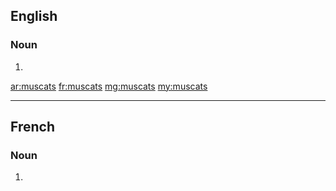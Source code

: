 ==English==

===Noun===
{{head|en|noun plural form}}

# {{plural of|muscat|lang=en}}

[[ar:muscats]]
[[fr:muscats]]
[[mg:muscats]]
[[my:muscats]]

----
==French==

===Noun===
{{head|fr|noun plural form|g=m}}

# {{plural of|muscat|lang=fr}}
{{rfc-auto}}